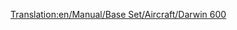 [[Translation:en/Manual/Base Set/Aircraft/Darwin 600]]

{{en/Aircraft|Name=Darwin 600
|Image=[[File:en/AirbusA330.png|Darwin 600]]
|Cost=55.371 (110,742)
|Speed=947 kph (592 MPH)
|Annual=6.468 (12,936)
|Designed=1981
|Lifespan=25
|Capacity=240 passengers & 25 bags of mail
|Description=Standard jet plane, large airports preferred.
|Real-lifeWikilink=Boeing 777
|Real-life=Boeing 777
}}